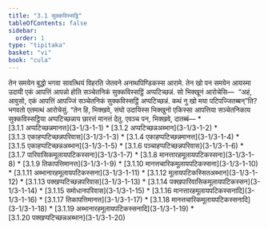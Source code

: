 ```yaml
---
title: "3.1 सुक्कविस्सट्ठि"
tableOfContents: false
sidebar:
  order: 1
type: "tipitaka"
basket: "vi"
book: "cula"
---
```



<DynamicBreadcrumb />

<Division number="97" book="cula">

<Paragraph number="498" book="cula">
तेन समयेन बुद्धो भगवा सावत्थियं विहरति जेतवने अनाथपिण्डिकस्स आरामे. तेन खो पन समयेन आयस्मा उदायी एकं आपत्तिं आपन्नो होति सञ्चेतनिकं सुक्कविस्सट्ठिं अप्पटिच्छन्नं. सो भिक्खूनं आरोचेसि—  “अहं, आवुसो, एकं आपत्तिं आपज्जिं सञ्चेतनिकं सुक्कविस्सट्ठिं अप्पटिच्छन्नं. कथं नु खो मया पटिपज्जितब्बन्”ति? भगवतो एतमत्थं आरोचेसुं. “तेन हि, भिक्खवे, संघो उदायिस्स भिक्खुनो एकिस्सा आपत्तिया सञ्चेतनिकाय सुक्कविस्सट्ठिया अप्पटिच्छन्नाय छारत्तं मानत्तं देतु. एवञ्च पन, भिक्खवे, दातब्बं—

</Paragraph>
</Division>

<TableOfContents book="cula" section="3.1">
* [3.1.1 अप्पटिच्छन्नमानत्त](3-1/3-1-1)
* [3.1.2 अप्पटिच्छन्नअब्भान](3-1/3-1-2)
* [3.1.3 एकाहप्पटिच्छन्नपरिवास](3-1/3-1-3)
* [3.1.4 एकाहप्पटिच्छन्नमानत्त](3-1/3-1-4)
* [3.1.5 एकाहप्पटिच्छन्नअब्भान](3-1/3-1-5)
* [3.1.6 पञ्चाहप्पटिच्छन्नपरिवास](3-1/3-1-6)
* [3.1.7 पारिवासिकमूलायपटिकस्सना](3-1/3-1-7)
* [3.1.8 मानत्तारहमूलायपटिकस्सना](3-1/3-1-8)
* [3.1.9 तिकापत्तिमानत्त](3-1/3-1-9)
* [3.1.10 मानत्तचारिकमूलायपटिकस्सना](3-1/3-1-10)
* [3.1.11 अब्भानारहमूलायपटिकस्सना](3-1/3-1-11)
* [3.1.12 मूलायपटिकस्सितअब्भान](3-1/3-1-12)
* [3.1.13 पक्खप्पटिच्छन्नपरिवास](3-1/3-1-13)
* [3.1.14 पक्खपारिवासिकमूलायपटिकस्सन](3-1/3-1-14)
* [3.1.15 समोधानपरिवास](3-1/3-1-15)
* [3.1.16 मानत्तारहमूलायपटिकस्सनादि](3-1/3-1-16)
* [3.1.17 तिकापत्तिमानत्त](3-1/3-1-17)
* [3.1.18 मानत्तचारिकमूलायपटिकस्सनादि](3-1/3-1-18)
* [3.1.19 अब्भानारहमूलायपटिकस्सनादि](3-1/3-1-19)
* [3.1.20 पक्खप्पटिच्छन्नअब्भान](3-1/3-1-20)
</TableOfContents>